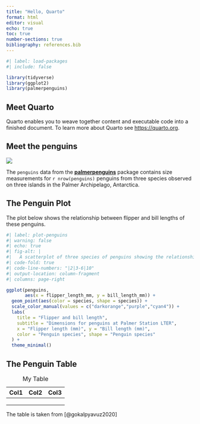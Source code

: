 ```yaml
---
title: "Hello, Quarto"
format: html
editor: visual
echo: true
toc: true
number-sections: true
bibliography: references.bib
---
```


```r
#| label: load-packages
#| include: false

library(tidyverse)
library(ggplot2)
library(palmerpenguins)
```

## Meet Quarto

Quarto enables you to weave together content and executable code into a finished document. To learn more about Quarto see <https://quarto.org>.

## Meet the penguins

![](https://raw.githubusercontent.com/quarto-dev/quarto-web/main/docs/get-started/hello/rstudio/lter_penguins.png)

The `penguins` data from the [**palmerpenguins**](https://allisonhorst.github.io/palmerpenguins "palmerpenguins R package") package contains size measurements for `r nrow(penguins)` penguins from three species observed on three islands in the Palmer Archipelago, Antarctica.

## The Penguin Plot

The plot below shows the relationship between flipper and bill lengths of these penguins.

```r
#| label: plot-penguins
#| warning: false
#| echo: true
#| fig-alt: |
#|   A scatterplot of three species of penguins showing the relationship between
#| code-fold: true
#| code-line-numbers: "|2|3-6|10"
#| output-location: column-fragment
#| columns: page-right

ggplot(penguins, 
       aes(x = flipper_length_mm, y = bill_length_mm)) +
  geom_point(aes(color = species, shape = species)) +
  scale_color_manual(values = c("darkorange","purple","cyan4")) +
  labs(
    title = "Flipper and bill length",
    subtitle = "Dimensions for penguins at Palmer Station LTER",
    x = "Flipper length (mm)", y = "Bill length (mm)",
    color = "Penguin species", shape = "Penguin species"
  ) +
  theme_minimal()
```

## The Penguin Table

| Col1 | Col2 | Col3 |
|------|------|------|
|      |      |      |
|      |      |      |
|      |      |      |

: My Table

The table is taken from [@gokalpyavuz2020]
